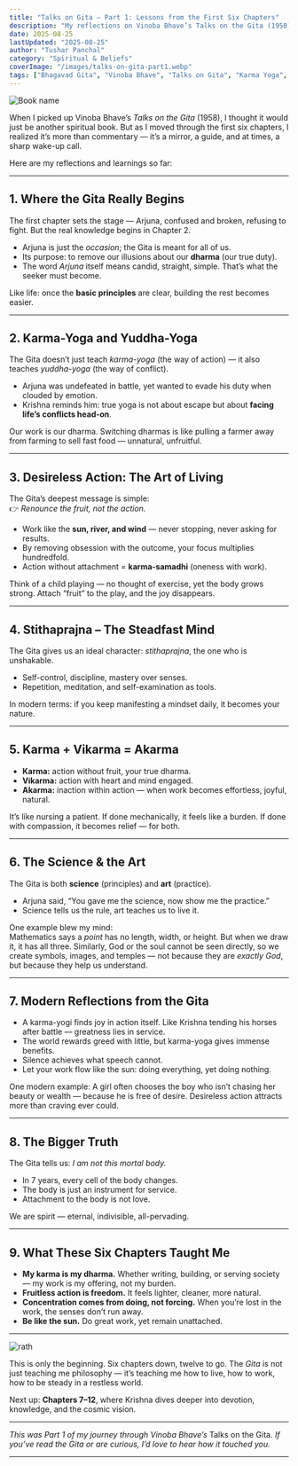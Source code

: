 ```yaml
---
title: "Talks on Gita – Part 1: Lessons from the First Six Chapters"
description: "My reflections on Vinoba Bhave’s Talks on the Gita (1958). In Part 1, I explore the first six chapters of the Gita — from Arjuna’s confusion to Krishna’s lessons on Karma-Yoga, Stithaprajna, and the art of desireless action."
date: 2025-08-25
lastUpdated: "2025-08-25"
author: "Tushar Panchal"
category: "Spiritual & Beliefs"
coverImage: "/images/talks-on-gita-part1.webp"
tags: ["Bhagavad Gita", "Vinoba Bhave", "Talks on Gita", "Karma Yoga", "Indian Philosophy", "Book Reflections"]
---
```



<Image
  src="/images/book.webp"
  alt="Book name"
  width={800}
  height={350}
  className="rounded-xl my-6 mx-auto"
/>

When I picked up Vinoba Bhave’s *Talks on the Gita* (1958), I thought it would just be another spiritual book. But as I moved through the first six chapters, I realized it’s more than commentary — it’s a mirror, a guide, and at times, a sharp wake-up call.  

Here are my reflections and learnings so far:  

---

## 1. Where the Gita Really Begins  
The first chapter sets the stage — Arjuna, confused and broken, refusing to fight. But the real knowledge begins in Chapter 2.  
- Arjuna is just the *occasion*; the Gita is meant for all of us.  
- Its purpose: to remove our illusions about our **dharma** (our true duty).  
- The word *Arjuna* itself means candid, straight, simple. That’s what the seeker must become.  

Like life: once the **basic principles** are clear, building the rest becomes easier.  

---

## 2. Karma-Yoga and Yuddha-Yoga  
The Gita doesn’t just teach *karma-yoga* (the way of action) — it also teaches *yuddha-yoga* (the way of conflict).  
- Arjuna was undefeated in battle, yet wanted to evade his duty when clouded by emotion.  
- Krishna reminds him: true yoga is not about escape but about **facing life’s conflicts head-on**.  

Our work is our dharma. Switching dharmas is like pulling a farmer away from farming to sell fast food — unnatural, unfruitful.  

---

## 3. Desireless Action: The Art of Living  
The Gita’s deepest message is simple:  
👉 *Renounce the fruit, not the action.*  

- Work like the **sun, river, and wind** — never stopping, never asking for results.  
- By removing obsession with the outcome, your focus multiplies hundredfold.  
- Action without attachment = **karma-samadhi** (oneness with work).  

Think of a child playing — no thought of exercise, yet the body grows strong. Attach “fruit” to the play, and the joy disappears.  

---

## 4. Stithaprajna – The Steadfast Mind  
The Gita gives us an ideal character: *stithaprajna*, the one who is unshakable.  
- Self-control, discipline, mastery over senses.  
- Repetition, meditation, and self-examination as tools.  

In modern terms: if you keep manifesting a mindset daily, it becomes your nature.  

---

## 5. Karma + Vikarma = Akarma  
- **Karma:** action without fruit, your true dharma.  
- **Vikarma:** action with heart and mind engaged.  
- **Akarma:** inaction within action — when work becomes effortless, joyful, natural.  

It’s like nursing a patient. If done mechanically, it feels like a burden. If done with compassion, it becomes relief — for both.  

---

## 6. The Science & the Art  
The Gita is both **science** (principles) and **art** (practice).  
- Arjuna said, “You gave me the science, now show me the practice.”  
- Science tells us the rule, art teaches us to live it.  

One example blew my mind:  
Mathematics says a *point* has no length, width, or height. But when we draw it, it has all three. Similarly, God or the soul cannot be seen directly, so we create symbols, images, and temples — not because they are *exactly God*, but because they help us understand.  

---

## 7. Modern Reflections from the Gita  
- A karma-yogi finds joy in action itself. Like Krishna tending his horses after battle — greatness lies in service.  
- The world rewards greed with little, but karma-yoga gives immense benefits.  
- Silence achieves what speech cannot.  
- Let your work flow like the sun: doing everything, yet doing nothing.  

One modern example: A girl often chooses the boy who isn’t chasing her beauty or wealth — because he is free of desire. Desireless action attracts more than craving ever could.  

---

## 8. The Bigger Truth  
The Gita tells us: *I am not this mortal body.*  
- In 7 years, every cell of the body changes.  
- The body is just an instrument for service.  
- Attachment to the body is not love.  

We are spirit — eternal, indivisible, all-pervading.  

---

## 9. What These Six Chapters Taught Me  
- **My karma is my dharma.** Whether writing, building, or serving society — my work is my offering, not my burden.  
- **Fruitless action is freedom.** It feels lighter, cleaner, more natural.  
- **Concentration comes from doing, not forcing.** When you’re lost in the work, the senses don’t run away.  
- **Be like the sun.** Do great work, yet remain unattached.  

---

<Image
  src="/images/mahabharat.webp"
  alt="rath"
  width={800}
  height={350}
  className="rounded-xl my-6 mx-auto"
/>


This is only the beginning. Six chapters down, twelve to go. The *Gita* is not just teaching me philosophy — it’s teaching me how to live, how to work, how to be steady in a restless world.  

Next up: **Chapters 7–12**, where Krishna dives deeper into devotion, knowledge, and the cosmic vision.  

---

*This was Part 1 of my journey through Vinoba Bhave’s* Talks on the Gita. *If you’ve read the Gita or are curious, I’d love to hear how it touched you.*  

---


